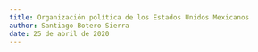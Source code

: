 ```yaml
---
title: Organización política de los Estados Unidos Mexicanos
author: Santiago Botero Sierra
date: 25 de abril de 2020
---
```

